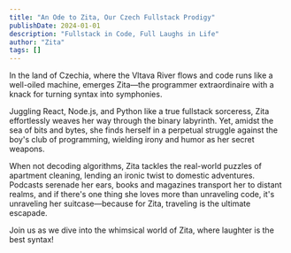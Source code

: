 ```yaml
---
title: "An Ode to Zita, Our Czech Fullstack Prodigy"
publishDate: 2024-01-01
description: "Fullstack in Code, Full Laughs in Life"
author: "Zita"
tags: []
---
```


In the land of Czechia, where the Vltava River flows and code runs like a well-oiled machine, emerges Zita—the programmer extraordinaire with a knack for turning syntax into symphonies.

Juggling React, Node.js, and Python like a true fullstack sorceress, Zita effortlessly weaves her way through the binary labyrinth. Yet, amidst the sea of bits and bytes, she finds herself in a perpetual struggle against the boy's club of programming, wielding irony and humor as her secret weapons.

When not decoding algorithms, Zita tackles the real-world puzzles of apartment cleaning, lending an ironic twist to domestic adventures. Podcasts serenade her ears, books and magazines transport her to distant realms, and if there's one thing she loves more than unraveling code, it's unraveling her suitcase—because for Zita, traveling is the ultimate escapade.

Join us as we dive into the whimsical world of Zita, where laughter is the best syntax!
